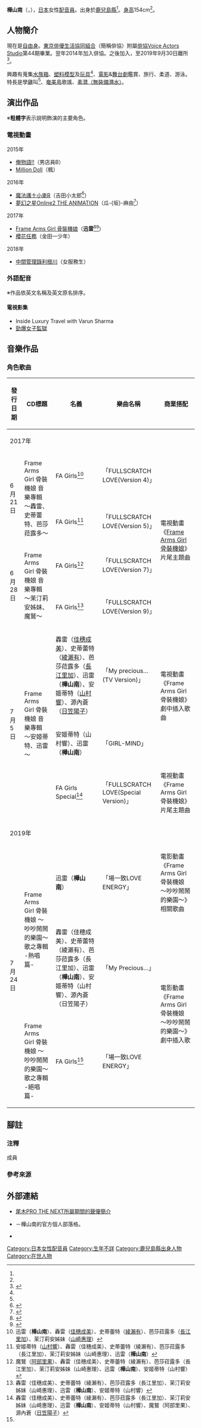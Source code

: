 {{multiple issues|
{{Notability Unreferenced|time=2016-08-27T05:55:28+00:00}}
{{Primarysources|time=2016-08-27T05:55:28+00:00}}
}}
{{noteTA|G1=Anime}}
{{配音員
|姓名= 樺山南
|圖片= 
|尺寸= 
|替代= 
|簡介= 
|本名= 
|外文名= 樺山 ミナミ
|外文= ja
|羅馬拼音= 
|英文名= 
|暱稱= 
|藝名= 
|國籍= 
|籍貫= 
|出生地= 
|出身地= {{JPN}}[[鹿兒島縣|鹿兒島縣]]
|死歿地= 
|出生名= 
|生年= 
|生月= 6
|生日= 9
|歿年= 
|歿月= 
|歿日= 
|血型= 
|配演語言= 
|教育程度= 
|母校= 
|所屬= [[自由職業|自由職業]]
|宗教信仰= 
|配偶= 
|活躍年代= 2013年－
|出道作= 
|代表作= 瓜坂麻由（[[夢幻之星在線2|夢幻之星Online2]]）<br />迅雷（[[Frame_Arms_Girl_骨裝機娘|Frame Arms Girl 骨裝機娘]]）
|網站= 
|其他= 
|module= {{japanese|embed=yes|樺山 ミナミ|かばやま みなみ|Kabayama Minami}}
}}
'''樺山南'''（{{lang-ja|樺山 ミナミ}}，{{bd||6月9日<ref name="oginext">{{Cite web|url=http://www.oginext.com/women/kabayama.html|title=尾木PRO THE NEXT所屬期間的聲優簡介|publisher={{link-ja|尾木PRO THE NEXT|尾木プロ THE NEXT}}|accessdate=2018-04-15|language=ja|archive-url=https://web.archive.org/web/20180822014726/http://www.oginext.com/women/kabayama.html|archive-date=2018-08-22|dead-url=yes}}</ref>||}}），[[日本|日本]]女性[[配音員|配音員]]。出身於[[鹿兒島縣|鹿兒島縣]]<ref name="oginext" />。[[身高|身高]]154cm<ref name="oginext" />。

== 人物簡介 ==
現在是[[自由職業|自由身]]。[[東京俳優生活協同組合|東京俳優生活協同組合]]（簡稱俳協）附屬[[俳協Voice_Actors_Studio|俳協Voice Actors Studio]]第44期畢業。翌年2014年加入俳協。之後加入{{link-ja|尾木PRO THE NEXT|尾木プロ THE NEXT}}，至2019年9月30日離所<ref>{{Cite web|url=https://ameblo.jp/kaba-minami/|script-title=ja:【☆お知らせ☆】樺山ミナミブログ「樺山ミナミはじめました」|work=樺山南的官方個人部落格|date=2019-09-30|accessdate=2016-08-27|language=ja}}</ref>。

興趣有蒐集[[水族箱|水族箱]]、[[塑料模型|塑料模型]]及[[玩具|玩具]]<ref name="oginext" />、[[電影|電影]]&[[舞台劇|舞台劇]]鑑賞、旅行、柔道、游泳。特長是學[[雞|雞]]叫<ref name="oginext" />、[[奄美群島|奄美島]]歌謠、[[潛水|素潜（無裝備潛水）]]。

== 演出作品 ==
※'''粗體字'''表示說明飾演的主要角色。
=== 電視動畫 ===
; 2015年
* [[俺物語！！|俺物語!!]]（男店員B）
* [[Million_Doll|Million Doll]]（楓）
; 2016年
* [[魔法護士小麥|魔法護士小麥R]]（吉田小太郎<ref>{{Cite web|url=http://www.ntv.co.jp/komugir/cast_staff/index.html|title=製作人員&配音員|publisher=電視動「魔法護士小麥R」公式官網｜[[日本電視台|日本電視台]]|accessdate=2016-08-27|language=ja|archive-date=2020-01-23|archive-url=https://web.archive.org/web/20200123005648/http://www.ntv.co.jp/komugir/cast_staff/index.html|dead-url=no}}</ref>）
* [[夢幻之星在線2|夢幻之星Online2 THE ANIMATION]]（瓜-{坂}-麻由<ref>{{Cite web|url=http://phantasystar.sega.jp/psportal/pso15anniversary/animation/character/09/#h3Conts01|title=『PSO』15週年記念 電視動畫「夢幻之星Online2 THE ANIMATION]」公式官網|publisher=[[夢幻之星系列|夢幻之星]]系列攜帶版官網|accessdate=2016-08-27|language=ja|archive-date=2017-01-14|archive-url=https://web.archive.org/web/20170114121049/http://phantasystar.sega.jp/psportal/pso15anniversary/animation/character/09/#h3Conts01|dead-url=no}}</ref>）
; 2017年
* [[Frame_Arms_Girl_骨裝機娘|Frame Arms Girl 骨裝機娘]]（'''迅雷'''<ref>{{Cite web|url=http://www.fagirl.com/chara.html|title=登場人物|work=電視動畫『Frame Arms Girl 骨裝機娘』公式官網|accessdate=2017-03-20|language=ja|archive-url=https://web.archive.org/web/20170320233009/http://www.fagirl.com/chara.html|archive-date=2017-03-20|dead-url=yes}}</ref><ref>{{Cite web|url=https://akiba-souken.com/article/29121/|title=春季新番「Frame Arms Girl 骨裝機娘」新角色&追加聲優發表！有山崎惠理、山村響、樺山南。|date=2017-02-08|website=Akiba總研|accessdate=2017-02-08|language=ja|archive-url=https://web.archive.org/web/20170211082141/https://akiba-souken.com/article/29121/|archive-date=2017-02-11|dead-url=yes}}</ref>）
* [[櫻花任務|櫻花任務]]（金田一少年）
; 2018年
* [[中間管理錄利根川|中間管理錄利根川]]（女服務生）<!--8月22日-->

=== 外語配音 ===
※作品依英文名稱及英文原名排序。
==== 電視影集 ====
* Inside Luxury Travel with Varun Sharma
* [[女子監獄|勁爆女子監獄]]

== 音樂作品 ==
=== 角色歌曲 ===
{|class="wikitable" style="font-size:small;" 
!發行日期!!CD標題!!名義!!樂曲名稱!!商業搭配
|-
!colspan="5"|2017年
|-
|rowspan="2"|6月21日||rowspan="2"|Frame Arms Girl 骨裝機娘 音樂專輯 ～轟雷、史蒂蕾特、芭莎菈露多～
|FA Girls<ref group="成員" name="成員1">迅雷（'''樺山南'''）、轟雷（[[佳穗成美|佳穗成美]]）、史蒂蕾特（[[綾瀨有|綾瀨有]]）、芭莎菈露多（[[長江里加|長江里加]]）、茉汀莉安姊妹（[[山崎惠理|山崎惠理]]）</ref>
|「FULLSCRATCH LOVE(Version 4)」
|rowspan="4"|電視動畫《[[Frame_Arms_Girl_骨裝機娘|Frame Arms Girl 骨裝機娘]]》片尾主題曲
|-
|FA Girls<ref group="成員" name="成員2">安姬蒂特（[[山村響|山村響]]）、轟雷（佳穗成美）、史蒂蕾特（綾瀨有）、芭莎菈露多（長江里加）、茉汀莉安姊妹（山崎惠理）、迅雷（'''樺山南'''）</ref>
|「FULLSCRATCH LOVE(Version 5)」
|-
|rowspan="2"|6月28日||rowspan="2"|Frame Arms Girl 骨裝機娘 音樂專輯 ～茉汀莉安姊妹、魔鷲～
|FA Girls<ref group="成員" name="成員3">魔鷲（[[阿部里果|阿部里果]]）、轟雷（佳穗成美）、史蒂蕾特（綾瀨有）、芭莎菈露多（長江里加）、茉汀莉安姊妹（山崎惠理）、迅雷（'''樺山南'''）、安姬蒂特（山村響）</ref>
|「FULLSCRATCH LOVE(Version 7)」
|-
|FA Girls<ref group="成員" name="成員4">轟雷（佳穗成美）、史蒂蕾特（綾瀨有）、芭莎菈露多（長江里加）、茉汀莉安姊妹（山崎惠理）、迅雷（'''樺山南'''）、安姬蒂特（山村響）</ref>
|「FULLSCRATCH LOVE(Version 9)」
|-
|rowspan="3"|7月5日||rowspan="3"|Frame Arms Girl 骨裝機娘 音樂專輯 ～安姬蒂特、迅雷～
|轟雷（[[佳穗成美|佳穗成美]]）、史蒂蕾特（[[綾瀨有|綾瀨有]]）、芭莎菈露多（[[長江里加|長江里加]]）、迅雷（'''樺山南'''）、安姬蒂特（[[山村響|山村響]]）、源內蒼（[[日笠陽子|日笠陽子]]）
|「My precious…(TV Version)」
|rowspan="2"|電視動畫《Frame Arms Girl 骨裝機娘》劇中插入歌曲
|-
|安姬蒂特（山村響）、迅雷（'''樺山南'''）
|「GIRL-MIND」
|-
|FA Girls Special<ref group="成員" name="成員5">轟雷（佳穗成美）、史蒂蕾特（綾瀨有）、芭莎菈露多（長江里加）、茉汀莉安姊妹（山崎惠理）、迅雷（'''樺山南'''）、安姬蒂特（山村響）、魔鷲（阿部里果）、源內蒼（[[日笠陽子|日笠陽子]]）</ref>
|「FULLSCRATCH LOVE(Special Version)」
|電視動畫《Frame Arms Girl 骨裝機娘》片尾主題曲
|-
!colspan="5"|2019年
|-
|rowspan="3"|7月24日
|rowspan="2"|Frame Arms Girl 骨裝機娘 ～吵吵鬧鬧的樂園～ 歌之專輯 -熱唱篇-
|迅雷（'''樺山南'''）
|「{{lang|ja|満}}場一致LOVE ENERGY」
|電影動畫《Frame Arms Girl 骨裝機娘 ～吵吵鬧鬧的樂園～》相關歌曲
|-
|轟雷（佳穂成美）、史蒂蕾特（綾瀨有）、芭莎菈露多（長江里加）、迅雷（'''樺山南'''）、安姬蒂特（山村響）、源內蒼（日笠陽子）
|「My Precious…」
|rowspan="2"|電影動畫《Frame Arms Girl 骨裝機娘 ～吵吵鬧鬧的樂園～》劇中插入歌
|-
|Frame Arms Girl 骨裝機娘 ～吵吵鬧鬧的樂園～ 歌之專輯 -絕唱篇-
|FA Girls<ref group="成員" name="成員3" />
|「{{lang|ja|満}}場一致LOVE ENERGY」
|}

== 腳註 ==
=== 注釋 ===
{{reflist|group="注"}}
; 成員
{{reflist|group="成員"}}

=== 參考來源 ===
{{reflist}}

== 外部連結 ==
* [https://web.archive.org/web/20180822014726/http://www.oginext.com/women/kabayama.html 尾木PRO THE NEXT所屬期間的聲優簡介] {{ja icon}}
* {{lang|ja|[http://ameblo.jp/kaba-minami/ 樺山ミナミブログ「樺山ミナミはじめました」]}} {{ja icon}}－樺山南的官方個人部落格。
* {{Twitter|minamikabayama}} {{ja icon}}

{{DEFAULTSORT:Kabayama Minami}}
[[Category:日本女性配音員|Category:日本女性配音員]]
[[Category:生年不詳|Category:生年不詳]]
[[Category:鹿兒島縣出身人物|Category:鹿兒島縣出身人物]]
[[Category:在世人物|Category:在世人物]]